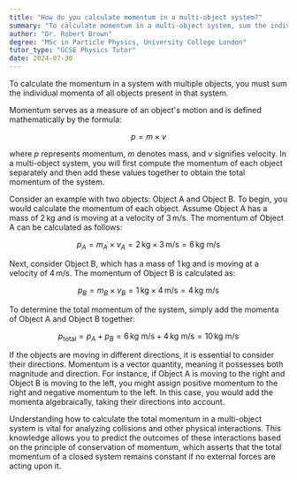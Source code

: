 ```yaml
---
title: "How do you calculate momentum in a multi-object system?"
summary: "To calculate momentum in a multi-object system, sum the individual momenta of all objects in the system."
author: "Dr. Robert Brown"
degree: "MSc in Particle Physics, University College London"
tutor_type: "GCSE Physics Tutor"
date: 2024-07-30
---
```


To calculate the momentum in a system with multiple objects, you must sum the individual momenta of all objects present in that system.

Momentum serves as a measure of an object's motion and is defined mathematically by the formula:

$$
p = m \times v
$$

where $p$ represents momentum, $m$ denotes mass, and $v$ signifies velocity. In a multi-object system, you will first compute the momentum of each object separately and then add these values together to obtain the total momentum of the system.

Consider an example with two objects: Object A and Object B. To begin, you would calculate the momentum of each object. Assume Object A has a mass of $2 \, \text{kg}$ and is moving at a velocity of $3 \, \text{m/s}$. The momentum of Object A can be calculated as follows:

$$
p_A = m_A \times v_A = 2 \, \text{kg} \times 3 \, \text{m/s} = 6 \, \text{kg m/s}
$$

Next, consider Object B, which has a mass of $1 \, \text{kg}$ and is moving at a velocity of $4 \, \text{m/s}$. The momentum of Object B is calculated as:

$$
p_B = m_B \times v_B = 1 \, \text{kg} \times 4 \, \text{m/s} = 4 \, \text{kg m/s}
$$

To determine the total momentum of the system, simply add the momenta of Object A and Object B together:

$$
p_{\text{total}} = p_A + p_B = 6 \, \text{kg m/s} + 4 \, \text{kg m/s} = 10 \, \text{kg m/s}
$$

If the objects are moving in different directions, it is essential to consider their directions. Momentum is a vector quantity, meaning it possesses both magnitude and direction. For instance, if Object A is moving to the right and Object B is moving to the left, you might assign positive momentum to the right and negative momentum to the left. In this case, you would add the momenta algebraically, taking their directions into account.

Understanding how to calculate the total momentum in a multi-object system is vital for analyzing collisions and other physical interactions. This knowledge allows you to predict the outcomes of these interactions based on the principle of conservation of momentum, which asserts that the total momentum of a closed system remains constant if no external forces are acting upon it.
    